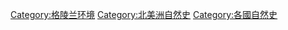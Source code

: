 [[Category:格陵兰环境|Category:格陵兰环境]]
[[Category:北美洲自然史|Category:北美洲自然史]]
[[Category:各國自然史|Category:各國自然史]]